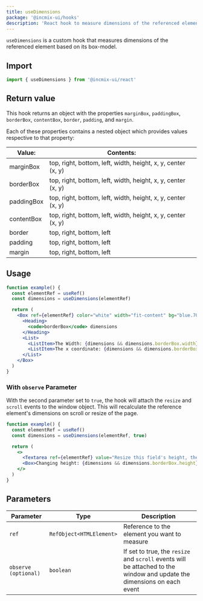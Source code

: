 ```yaml
---
title: useDimensions
package: '@incmix-ui/hooks'
description: 'React hook to measure dimensions of the referenced element'
---
```


`useDimensions` is a custom hook that measures dimensions of the referenced
element based on its box-model.

## Import

```js
import { useDimensions } from '@incmix-ui/react'
```

## Return value

This hook returns an object with the properties `marginBox`, `paddingBox`,
`borderBox`, `contentBox`, `border`, `padding`, and `margin`.

Each of these properties contains a nested object which provides values
respective to that property:

| Value:     | Contents:                                                    |
| ---------- | ------------------------------------------------------------ |
| marginBox  | top, right, bottom, left, width, height, x, y, center (x, y) |
| borderBox  | top, right, bottom, left, width, height, x, y, center (x, y) |
| paddingBox | top, right, bottom, left, width, height, x, y, center (x, y) |
| contentBox | top, right, bottom, left, width, height, x, y, center (x, y) |
| border     | top, right, bottom, left                                     |
| padding    | top, right, bottom, left                                     |
| margin     | top, right, bottom, left                                     |

## Usage

```jsx
function example() {
  const elementRef = useRef()
  const dimensions = useDimensions(elementRef)

  return (
    <Box ref={elementRef} color="white" width="fit-content" bg="blue.700" p={4}>
      <Heading>
        <code>borderBox</code> dimensions
      </Heading>
      <List>
        <ListItem>The Width: {dimensions && dimensions.borderBox.width}</ListItem>
        <ListItem>The x coordinate: {dimensions && dimensions.borderBox.x}</ListItem>
      </List>
    </Box>
  )
}
```

### With `observe` Parameter

With the second parameter set to `true`, the hook will attach the `resize` and
`scroll` events to the window object. This will recalculate the reference
element's dimensions on scroll or resize of the page.

```jsx
function example() {
  const elementRef = useRef()
  const dimensions = useDimensions(elementRef, true)

  return (
    <>
      <Textarea ref={elementRef} value="Resize this field's height, then either scroll or resize the page." />
      <Box>Changing height: {dimensions && dimensions.borderBox.height}</Box>
    </>
  )
}
```

## Parameters

| Parameter            | Type                     | Description                                                                                                             |
| -------------------- | ------------------------ | ----------------------------------------------------------------------------------------------------------------------- |
| `ref`                | `RefObject<HTMLElement>` | Reference to the element you want to measure                                                                            |
| `observe (optional)` | `boolean`                | If set to true, the `resize` and `scroll` events will be attached to the window and update the dimensions on each event |
